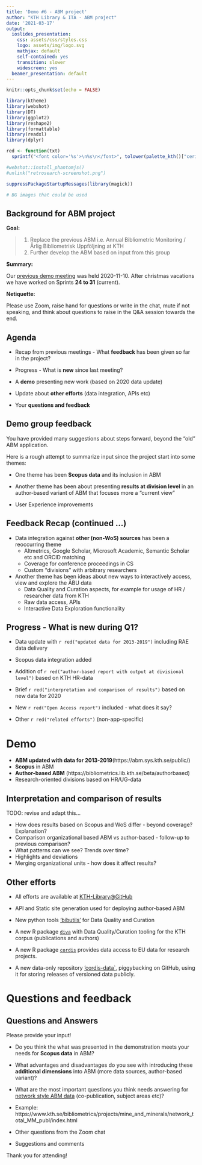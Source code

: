 ```yaml
---
title: 'Demo #6 - ABM project'
author: "KTH Library & ITA - ABM project"
date: '2021-03-17'
output:
  ioslides_presentation:
    css: assets/css/styles.css
    logo: assets/img/logo.svg
    mathjax: default
    self-contained: yes
    transition: slower
    widescreen: yes
  beamer_presentation: default
---
```

  
```r
knitr::opts_chunk$set(echo = FALSE)

library(ktheme)
library(webshot)
library(DT)
library(ggplot2)
library(reshape2)
library(formattable)
library(readxl)
library(dplyr)

red <- function(txt) 
  sprintf("<font color='%s'>\n%s\n</font>", tolower(palette_kth()["cerise"]), txt)

#webshot::install_phantomjs()
#unlink("retrosearch-screenshot.png")

suppressPackageStartupMessages(library(magick))

# BG images that could be used

```

## Background for ABM project

**Goal:** 

> 1. Replace the previous ABM i.e. Annual Bibliometric Monitoring / Årlig Bibliometrisk Uppföljning at KTH
> 2. Further develop the ABM based on input from this group

**Summary:**

Our [previous demo meeting](https://KTH-Library.github.io/demo-5) was held 2020-11-10. After christmas vacations we have worked on Sprints **24 to 31** (current).

**Netiquette:**

Please use Zoom, raise hand for questions or write in the chat, mute if not speaking, and think about questions to raise in the Q&A session towards the end.

## Agenda {data-background=assets/bg/kth-6.png data-background-size=cover}

- Recap from previous meetings - What **feedback** has been given so far in the project?

- Progress - What is **new** since last meeting?

- A **demo** presenting new work (based on 2020 data update)

- Update about **other efforts** (data integration, APIs etc)

- Your **questions and feedback**

## Demo group feedback

You have provided many suggestions about steps forward, beyond the "old" ABM application.

Here is a rough attempt to summarize input since the project start into some themes:

- One theme has been **Scopus data** and its inclusion in ABM

- Another theme has been about presenting **results at division level** in an author-based variant of ABM that focuses more a "current view"

- User Experience improvements

## Feedback Recap (continued ...)

- Data integration against **other (non-WoS) sources** has been a reoccurring theme
  - Altmetrics, Google Scholar, Microsoft Academic, Semantic Scholar etc and ORCID matching
  - Coverage for conference proceedings in CS
  - Custom "divisions" with arbitrary researchers

- Another theme has been ideas about new ways to interactively access, view and explore the ÅBU data
  - Data Quality and Curation aspects, for example for usage of HR / researcher data from KTH
  - Raw data access, APIs
  - Interactive Data Exploration functionality

## Progress - What is new during Q1? {data-background=assets/bg/plant.png data-background-size=cover}

- Data update with `r red("updated data for 2013-2019")` including RAE data delivery

- Scopus data integration added

- Addition of `r red("author-based report with output at divisional level")` based on KTH HR-data

- Brief `r red("interpretation and comparison of results")` based on new data for 2020

- New `r red("Open Access report")` included - what does it say?

- Other `r red("related efforts")` (non-app-specific)

# Demo

  - **ABM updated with data for 2013-2019**(https://abm.sys.kth.se/public/)
  - **Scopus** in ABM
  - **Author-based ABM** (https://bibliometrics.lib.kth.se/beta/authorbased)
  - Research-oriented divisions based on HR/UG-data

## Interpretation and comparison of **results**

TODO: revise and adapt this...

- How does results based on Scopus and WoS differ - beyond coverage? Explanation?
- Comparison organizational based ABM vs author-based - follow-up to previous comparison?
- What patterns can we see? Trends over time?
- Highlights and deviations
- Merging organizational units - how does it affect results?

## Other efforts

- All efforts are available at [KTH-Library@GitHub](https://github.com/kth-library)

- API and Static site generation used for deploying author-based ABM

- New python tools ['bibutils'](https://github.com/KTH-Library/bibutils) for Data Quality and Curation

- A new R package [`diva`](https://gita.sys.kth.se/kthb/diva) with Data Quality/Curation tooling for the KTH corpus (publications and authors)

- A new R package [`cordis`](https://github.com/KTH-Library/cordis) provides data access to EU data for research projects.

- A new data-only repository ['cordis-data`](https://github.com/KTH-Library/cordis-data), piggybacking on GitHub, using it for storing releases of versioned data publicly.

# Questions and feedback

## Questions and Answers

Please provide your input!

- Do you think the what was presented in the demonstration meets your needs for **Scopus data** in ABM?
- What advantages and disadvantages do you see with introducing these **additional dimensions** into ABM (more data sources, author-based variant)?
- What are the most important questions you think needs answering for [network style ABM data](https://www.vinnova.se/contentassets/07922986451f47ee865ff754707a4ab9/va-11-09.pdf) (co-publication, subject areas etc)?
- Example: https://www.kth.se/bibliometrics/projects/mine_and_minerals/network_total_MM_publ/index.html

- Other questions from the Zoom chat
- Suggestions and comments

Thank you for attending!
